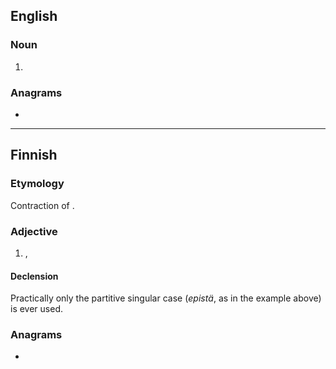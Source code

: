 {{also|épis}}
==English==

===Noun===
{{head|en|noun plural form}}

# {{plural of|epi|lang=en}}

===Anagrams===
* {{anagrams|en|Peis|Seip|Sipe|ipes|pies|pisé|sipe}}

----

==Finnish==

===Etymology===
Contraction of {{m|fi|epäreilu||unfair, unjust}}.

===Adjective===
{{fi-adj}}

# {{lb|fi|slang}} {{l|en|unfair}}, {{l|en|unjust}}
#: {{usex|fi|On ihan '''epistä''', että...|It's quite '''unfair''' that...}}

====Declension====
Practically only the partitive singular case (''epistä'', as in the example above) is ever used.

{{fi-decl-vastaus|pos=adj|epi|ä}}

===Anagrams===
* {{anagrams|fi|pesi|sepi}}